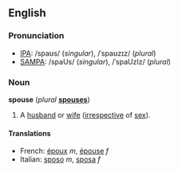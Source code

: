 ==English==
===Pronunciation===
*[[w:IPA|IPA]]: /spaʊs/ (''singular''), /ˈspaʊzɪz/ (''plural'')
*[[w:SAMPA|SAMPA]]: /spaUs/ (''singular''), /ˈspaUzIz/ (''plural'')

===Noun===
'''spouse''' (''plural'' '''[[spouses]]''')

#A [[husband]] or [[wife]] ([[irrespective]] of [[sex]]).

====Translations====
*French: [[époux]] ''m'', [[épouse]] ''f''
*Italian: [[sposo]] ''m'', [[sposa]] ''f''
